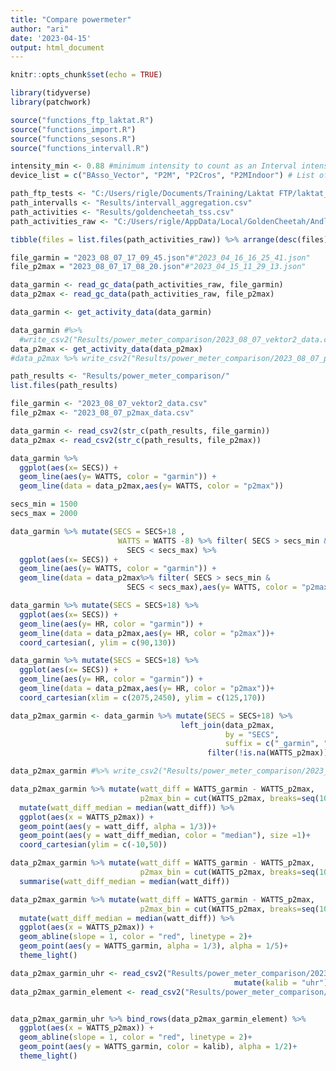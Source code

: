 ```yaml
---
title: "Compare powermeter"
author: "ari"
date: '2023-04-15'
output: html_document
---
```


```r
knitr::opts_chunk$set(echo = TRUE)
```

```r
library(tidyverse)
library(patchwork)

source("functions_ftp_laktat.R")
source("functions_import.R")
source("functions_sesons.R")
source("functions_intervall.R")
```

```r

intensity_min <- 0.88 #minimum intensity to count as an Interval intensity = watt_interval_mean/watt_ftp
device_list = c("BAsso_Vector", "P2M", "P2Cros", "P2MIndoor") # List of trust able devices for interval aggregation

path_ftp_tests <- "C:/Users/rigle/Documents/Training/Laktat FTP/laktat_watt_ftp.csv"
path_intervalls <- "Results/intervall_aggregation.csv"
path_activities <- "Results/goldencheetah_tss.csv"
path_activities_raw <- "C:/Users/rigle/AppData/Local/GoldenCheetah/Andl/activities/"
```






```r
tibble(files = list.files(path_activities_raw)) %>% arrange(desc(files))

file_garmin = "2023_08_07_17_09_45.json"#"2023_04_16_16_25_41.json"
file_p2max = "2023_08_07_17_08_20.json"#"2023_04_15_11_29_13.json"
```


```r
data_garmin <- read_gc_data(path_activities_raw, file_garmin)
data_p2max <- read_gc_data(path_activities_raw, file_p2max)
```

```r
data_garmin <- get_activity_data(data_garmin)

data_garmin #%>% 
  #write_csv2("Results/power_meter_comparison/2023_08_07_vektor2_data.csv")
data_p2max <- get_activity_data(data_p2max)
#data_p2max %>% write_csv2("Results/power_meter_comparison/2023_08_07_p2max_data.csv")
```

```r
path_results <- "Results/power_meter_comparison/" 
list.files(path_results)
```


```r

file_garmin <- "2023_08_07_vektor2_data.csv"
file_p2max <- "2023_08_07_p2max_data.csv"

data_garmin <- read_csv2(str_c(path_results, file_garmin))
data_p2max <- read_csv2(str_c(path_results, file_p2max))
```


```r
data_garmin %>% 
  ggplot(aes(x= SECS)) + 
  geom_line(aes(y= WATTS, color = "garmin")) +
  geom_line(data = data_p2max,aes(y= WATTS, color = "p2max"))
```

```r
secs_min = 1500
secs_max = 2000

data_garmin %>% mutate(SECS = SECS+18 ,
                        WATTS = WATTS -8) %>% filter( SECS > secs_min &
                          SECS < secs_max) %>%
  ggplot(aes(x= SECS)) + 
  geom_line(aes(y= WATTS, color = "garmin")) +
  geom_line(data = data_p2max%>% filter( SECS > secs_min &
                          SECS < secs_max),aes(y= WATTS, color = "p2max"))
```

```r

data_garmin %>% mutate(SECS = SECS+18) %>%
  ggplot(aes(x= SECS)) + 
  geom_line(aes(y= HR, color = "garmin")) +
  geom_line(data = data_p2max,aes(y= HR, color = "p2max"))+
  coord_cartesian(, ylim = c(90,130))
```

```r

data_garmin %>% mutate(SECS = SECS+18) %>%
  ggplot(aes(x= SECS)) + 
  geom_line(aes(y= HR, color = "garmin")) +
  geom_line(data = data_p2max,aes(y= HR, color = "p2max"))+
  coord_cartesian(xlim = c(2075,2450), ylim = c(125,170))
```


```r
data_p2max_garmin <- data_garmin %>% mutate(SECS = SECS+18) %>% 
                                      left_join(data_p2max, 
                                                by = "SECS", 
                                                suffix = c("_garmin", "_p2max")) %>%
                                            filter(!is.na(WATTS_p2max))
```

```r
data_p2max_garmin #%>% write_csv2("Results/power_meter_comparison/2023_08_07_powermeter_p2max_vs_garmin.csv")
```


```r
data_p2max_garmin %>% mutate(watt_diff = WATTS_garmin - WATTS_p2max,
                             p2max_bin = cut(WATTS_p2max, breaks=seq(100,300,25))) %>% group_by(p2max_bin) %>%
  mutate(watt_diff_median = median(watt_diff)) %>%
  ggplot(aes(x = WATTS_p2max)) +
  geom_point(aes(y = watt_diff, alpha = 1/3))+
  geom_point(aes(y = watt_diff_median, color = "median"), size =1)+
  coord_cartesian(ylim = c(-10,50))


```

```r
data_p2max_garmin %>% mutate(watt_diff = WATTS_garmin - WATTS_p2max,
                             p2max_bin = cut(WATTS_p2max, breaks=seq(100,200,10))) %>% group_by(p2max_bin) %>%
  summarise(watt_diff_median = median(watt_diff))
```


```r
data_p2max_garmin %>% mutate(watt_diff = WATTS_garmin - WATTS_p2max,
                             p2max_bin = cut(WATTS_p2max, breaks=seq(100,300,25))) %>% group_by(p2max_bin) %>%
  mutate(watt_diff_median = median(watt_diff)) %>%
  ggplot(aes(x = WATTS_p2max)) +
  geom_abline(slope = 1, color = "red", linetype = 2)+
  geom_point(aes(y = WATTS_garmin, alpha = 1/3), alpha = 1/5)+
  theme_light()
```

```r

data_p2max_garmin_uhr <- read_csv2("Results/power_meter_comparison/2023_04_16_powermeter_p2max_crosser_vs_garmin_uhr_kalib.csv")  %>% 
                                                  mutate(kalib = "uhr")
data_p2max_garmin_element <- read_csv2("Results/power_meter_comparison/2023_04_16_powermeter_p2max_crosser_vs_garmin_element_kalib.csv") %>% mutate(kalib = "element")


data_p2max_garmin_uhr %>% bind_rows(data_p2max_garmin_element) %>%
  ggplot(aes(x = WATTS_p2max)) +
  geom_abline(slope = 1, color = "red", linetype = 2)+
  geom_point(aes(y = WATTS_garmin, color = kalib), alpha = 1/2)+
  theme_light()

```

